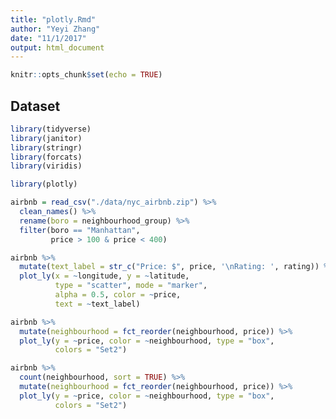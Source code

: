 ```yaml
---
title: "plotly.Rmd"
author: "Yeyi Zhang"
date: "11/1/2017"
output: html_document
---
```


```r
knitr::opts_chunk$set(echo = TRUE)
```

## Dataset
```r
library(tidyverse)
library(janitor)
library(stringr)
library(forcats)
library(viridis)

library(plotly)
```

```r
airbnb = read_csv("./data/nyc_airbnb.zip") %>% 
  clean_names() %>% 
  rename(boro = neighbourhood_group) %>% 
  filter(boro == "Manhattan",
         price > 100 & price < 400)
```

```r
airbnb %>% 
  mutate(text_label = str_c("Price: $", price, '\nRating: ', rating)) %>% 
  plot_ly(x = ~longitude, y = ~latitude,
          type = "scatter", mode = "marker", 
          alpha = 0.5, color = ~price,
          text = ~text_label)
```

```r
airbnb %>% 
  mutate(neighbourhood = fct_reorder(neighbourhood, price)) %>%
  plot_ly(y = ~price, color = ~neighbourhood, type = "box",
          colors = "Set2")
```

```r
airbnb %>% 
  count(neighbourhood, sort = TRUE) %>% 
  mutate(neighbourhood = fct_reorder(neighbourhood, price)) %>%
  plot_ly(y = ~price, color = ~neighbourhood, type = "box",
          colors = "Set2")
```